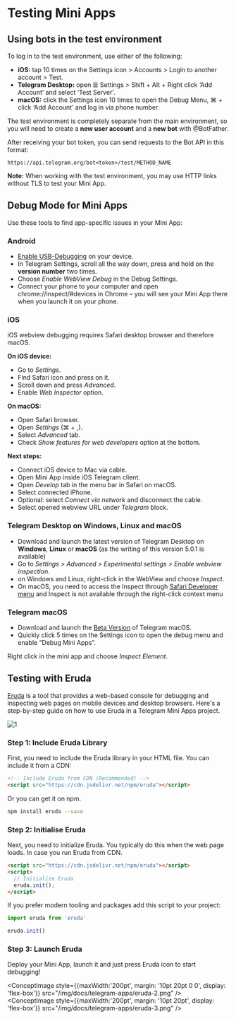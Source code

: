 
# Testing Mini Apps

## Using bots in the test environment

To log in to the test environment, use either of the following:

- **iOS:** tap 10 times on the Settings icon > Accounts > Login to another account > Test.
- **Telegram Desktop:** open ☰ Settings > Shift + Alt + Right click ‘Add Account’ and select ‘Test Server’.
- **macOS:** click the Settings icon 10 times to open the Debug Menu, ⌘ + click ‘Add Account’ and log in via phone number.

The test environment is completely separate from the main environment, so you will need to create a **new user account** and a **new bot** with @BotFather.

After receiving your bot token, you can send requests to the Bot API in this format:

`https://api.telegram.org/bot<token>/test/METHOD_NAME`

**Note:** When working with the test environment, you may use HTTP links without TLS to test your Mini App.

## Debug Mode for Mini Apps

Use these tools to find app-specific issues in your Mini App:

### Android

- [Enable USB-Debugging](https://developer.chrome.com/docs/devtools/remote-debugging/) on your device.
- In Telegram Settings, scroll all the way down, press and hold on the **version number** two times.
- Choose *Enable WebView Debug* in the Debug Settings.
- Connect your phone to your computer and open chrome://inspect/#devices in Chrome – you will see your Mini App there when you launch it on your phone.

### iOS

iOS webview debugging requires Safari desktop browser and therefore macOS.

**On iOS device:**
- Go to *Settings*.
- Find Safari icon and press on it.
- Scroll down and press *Advanced*.
- Enable *Web Inspector* option.

**On macOS:**
- Open Safari browser.
- Open *Settings* (⌘ + ,).
- Select *Advanced* tab.
- Check *Show features for web developers* option at the bottom.

**Next steps:**
- Connect iOS device to Mac via cable.
- Open Mini App inside iOS Telegram client.
- Open *Develop* tab in the menu bar in Safari on macOS.
- Select connected iPhone.
- Optional: select *Connect via network* and disconnect the cable.
- Select opened webview URL under *Telegram* block.

### Telegram Desktop on Windows, Linux and macOS

- Download and launch the latest version of Telegram Desktop on **Windows**, **Linux** or **macOS** (as the writing of this version 5.0.1 is available)
- Go to *Settings > Advanced > Experimental settings > Enable webview inspection*.
- on Windows and Linux, right-click in the WebView and choose *Inspect*.
- On macOS, you need to access the Inspect through [Safari Developer menu](https://support.apple.com/en-gb/guide/safari/sfri20948/mac)
  and Inspect is not available through the right-click context menu

### Telegram macOS

- Download and launch the [Beta Version](https://telegram.org/dl/macos/beta) of Telegram macOS.
- Quickly click 5 times on the Settings icon to open the debug menu and enable “Debug Mini Apps”.

Right click in the mini app and choose *Inspect Element*.

## Testing with Eruda

[Eruda](https://github.com/liriliri/eruda) is a tool that provides a web-based console for debugging and inspecting web pages on mobile devices and desktop browsers. Here's a step-by-step guide on how to use Eruda in a Telegram Mini Apps project.

![1](/img/docs/telegram-apps/eruda-1.png)

### Step 1: Include Eruda Library

First, you need to include the Eruda library in your HTML file. You can include it from a CDN:

```html
<!-- Include Eruda from CDN (Recommended) -->
<script src="https://cdn.jsdelivr.net/npm/eruda"></script>
```

Or you can get it on npm.

```bash npm2yarn
npm install eruda --save
```

### Step 2: Initialise Eruda

Next, you need to initialize Eruda. You typically do this when the web page loads. In case you run Eruda from CDN.

```html
<script src="https://cdn.jsdelivr.net/npm/eruda"></script>
<script>
  // Initialize Eruda
  eruda.init();
</script>

```

If you prefer modern tooling and packages add this script to your project:

```jsx
import eruda from 'eruda'

eruda.init()
```

### Step 3: Launch Eruda

Deploy your Mini App, launch it and just press Eruda icon to start debugging!

<ConceptImage style={{maxWidth:'200pt', margin: '10pt 20pt 0 0', display: 'flex-box'}} src="/img/docs/telegram-apps/eruda-2.png" />
<ConceptImage style={{maxWidth:'200pt', margin: '10pt 20pt', display: 'flex-box'}}  src="/img/docs/telegram-apps/eruda-3.png" />
